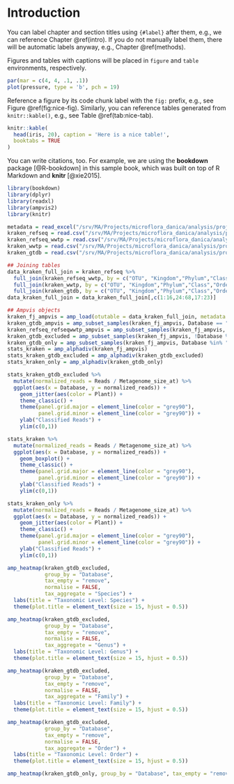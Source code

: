 # Introduction {#intro}

You can label chapter and section titles using `{#label}` after them, e.g., we can reference Chapter \@ref(intro). If you do not manually label them, there will be automatic labels anyway, e.g., Chapter \@ref(methods).

Figures and tables with captions will be placed in `figure` and `table` environments, respectively.

```r
par(mar = c(4, 4, .1, .1))
plot(pressure, type = 'b', pch = 19)
```

Reference a figure by its code chunk label with the `fig:` prefix, e.g., see Figure \@ref(fig:nice-fig). Similarly, you can reference tables generated from `knitr::kable()`, e.g., see Table \@ref(tab:nice-tab).

```r
knitr::kable(
  head(iris, 20), caption = 'Here is a nice table!',
  booktabs = TRUE
)
```

You can write citations, too. For example, we are using the **bookdown** package [@R-bookdown] in this sample book, which was built on top of R Markdown and **knitr** [@xie2015].

```r
library(bookdown)
library(dplyr)
library(readxl)
library(ampvis2)
library(knitr)
```

```r
metadata = read_excel("/srv/MA/Projects/microflora_danica/analysis/projects/MFD_seges/data/WWTP_sequences/2021-02-09_WWTP_metadata.xlsx")
kraken_refseq = read.csv("/srv/MA/Projects/microflora_danica/analysis/projects/MFD_seges/results/WWTP_sequences/kraken2/bac_refseq/kraken_ampvis_otu/kraken_bac_refseq_combined.csv")
kraken_refseq_wwtp = read.csv("/srv/MA/Projects/microflora_danica/analysis/projects/MFD_seges/results/WWTP_sequences/kraken2/bac_refseq_WWTP/kraken_ampvis_otu/kraken_bac_refseq_wwtp_combined.csv")
kraken_wwtp = read.csv("/srv/MA/Projects/microflora_danica/analysis/projects/MFD_seges/results/WWTP_sequences/kraken2/Arc_refseq_WWTP/kraken_ampvis_otu/kraken_arc_refseq_combined.csv")
kraken_gtdb = read.csv("/srv/MA/Projects/microflora_danica/analysis/projects/MFD_seges/results/WWTP_sequences/kraken2/GTDB/kraken_ampvis_otu/kraken_gtdb_combined.csv")

## Joining tables 
data_kraken_full_join = kraken_refseq %>% 
  full_join(kraken_refseq_wwtp, by = c("OTU", "Kingdom","Phylum","Class","Order","Family","Genus","Species")) %>% 
  full_join(kraken_wwtp, by = c("OTU", "Kingdom","Phylum","Class","Order","Family","Genus","Species")) %>% 
  full_join(kraken_gtdb, by = c("OTU", "Kingdom","Phylum","Class","Order","Family","Genus","Species"))
data_kraken_full_join = data_kraken_full_join[,c(1:16,24:68,17:23)]

## Ampvis objects 
kraken_fj_ampvis = amp_load(otutable = data_kraken_full_join, metadata = metadata)
kraken_gtdb_ampvis = amp_subset_samples(kraken_fj_ampvis, Database == "GTDB")
kraken_refseq_refseqwwtp_ampvis = amp_subset_samples(kraken_fj_ampvis, !Database %in% c("WWTP","GTDB"))
kraken_gtdb_excluded = amp_subset_samples(kraken_fj_ampvis, !Database %in% "GTDB") 
kraken_gtdb_only = amp_subset_samples(kraken_fj_ampvis, Database %in% "GTDB")
stats_kraken = amp_alphadiv(kraken_fj_ampvis)
stats_kraken_gtdb_excluded = amp_alphadiv(kraken_gtdb_excluded)
stats_kraken_only = amp_alphadiv(kraken_gtdb_only) 
```

```r
stats_kraken_gtdb_excluded %>% 
  mutate(normalized_reads = Reads / Metagenome_size_at) %>% 
  ggplot(aes(x = Database, y = normalized_reads)) + 
    geom_jitter(aes(color = Plant)) + 
    theme_classic() + 
    theme(panel.grid.major = element_line(color = "grey90"),
          panel.grid.minor = element_line(color = "grey90")) + 
    ylab("Classified Reads") + 
    ylim(c(0,1))

stats_kraken %>% 
  mutate(normalized_reads = Reads / Metagenome_size_at) %>% 
  ggplot(aes(x = Database, y = normalized_reads)) + 
    geom_boxplot() + 
    theme_classic() + 
    theme(panel.grid.major = element_line(color = "grey90"),
          panel.grid.minor = element_line(color = "grey90")) + 
    ylab("Classified Reads") + 
    ylim(c(0,1))

stats_kraken_only %>% 
  mutate(normalized_reads = Reads / Metagenome_size_at) %>% 
  ggplot(aes(x = Database, y = normalized_reads)) + 
    geom_jitter(aes(color = Plant)) + 
    theme_classic() + 
    theme(panel.grid.major = element_line(color = "grey90"),
          panel.grid.minor = element_line(color = "grey90")) + 
    ylab("Classified Reads") + 
    ylim(c(0,1))
```

```r
amp_heatmap(kraken_gtdb_excluded, 
            group_by = "Database", 
            tax_empty = "remove", 
            normalise = FALSE, 
            tax_aggregate = "Species") + 
  labs(title = "Taxonomic Level: Species") + 
  theme(plot.title = element_text(size = 15, hjust = 0.5))

amp_heatmap(kraken_gtdb_excluded, 
            group_by = "Database", 
            tax_empty = "remove", 
            normalise = FALSE, 
            tax_aggregate = "Genus") + 
  labs(title = "Taxonomic Level: Genus") + 
  theme(plot.title = element_text(size = 15, hjust = 0.5))

amp_heatmap(kraken_gtdb_excluded, 
            group_by = "Database", 
            tax_empty = "remove", 
            normalise = FALSE, 
            tax_aggregate = "Family") + 
  labs(title = "Taxonomic Level: Family") + 
  theme(plot.title = element_text(size = 15, hjust = 0.5))

amp_heatmap(kraken_gtdb_excluded, 
            group_by = "Database", 
            tax_empty = "remove", 
            normalise = FALSE, 
            tax_aggregate = "Order") + 
  labs(title = "Taxonomic Level: Order") + 
  theme(plot.title = element_text(size = 15, hjust = 0.5))

amp_heatmap(kraken_gtdb_only, group_by = "Database", tax_empty = "remove", normalise = FALSE, tax_aggregate = "Species")

```

